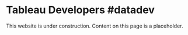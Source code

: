 
# Tableau Developers #datadev

<Callout type="warning" emoji="⚠️">
  This website is under construction. Content on this page is a placeholder.
</Callout>
